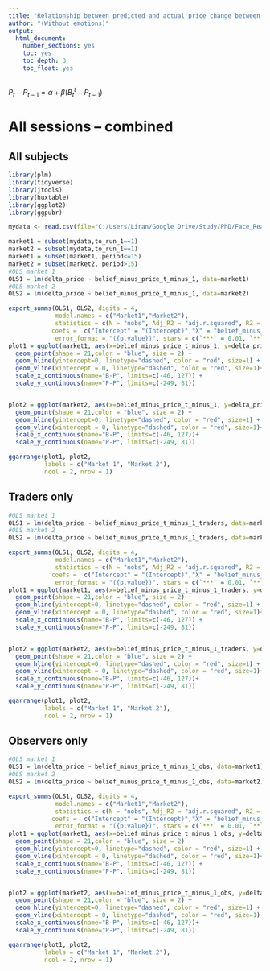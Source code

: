 ```yaml
---
title: "Relationship between predicted and actual price change between periods t-1 and t"
author: "(Without emotions)"
output:
  html_document:
    number_sections: yes
    toc: yes
    toc_depth: 3
    toc_float: yes
---
```



$P_{t}-P_{t-1} = \alpha + \beta(B_{t}^t-P_{t-1})$

# All sessions – combined {.tabset}

## All subjects
```r
library(plm)
library(tidyverse)
library(jtools)
library(huxtable)
library(ggplot2)
library(ggpubr)

mydata <- read.csv(file="C:/Users/Liran/Google Drive/Study/PhD/Face_Reader/The_Experiment/AER_table5_price_change/S1_S6_transpose.csv", header=TRUE, sep=",")

market1 = subset(mydata,to_run_1==1)
market2 = subset(mydata,to_run_1==1)
market1 = subset(market1, period<=15)
market2 = subset(market2, period>15)
#OLS market 1
OLS1 = lm(delta_price ~ belief_minus_price_t_minus_1, data=market1)
#OLS market 2
OLS2 = lm(delta_price ~ belief_minus_price_t_minus_1, data=market2)

export_summs(OLS1, OLS2, digits = 4,
             model.names = c("Market1","Market2"),
             statistics = c(N = "nobs", Adj_R2 = "adj.r.squared", R2 = "r.squared") ,
            coefs =  c("Intercept" = "(Intercept)","X" = "belief_minus_price_t_minus_1"),
             error_format = "({p.value})", stars = c(`***` = 0.01, `**` = 0.05, `*` = 0.1))
plot1 = ggplot(market1, aes(x=belief_minus_price_t_minus_1, y=delta_price))+
  geom_point(shape = 21,color = "blue", size = 2) + 
  geom_hline(yintercept=0, linetype="dashed", color = "red", size=1) + 
  geom_vline(xintercept = 0, linetype="dashed", color = "red", size=1)+
  scale_x_continuous(name="B-P", limits=c(-46, 127)) +
  scale_y_continuous(name="P-P", limits=c(-249, 81))


plot2 = ggplot(market2, aes(x=belief_minus_price_t_minus_1, y=delta_price))+
  geom_point(shape = 21,color = "blue", size = 2) + 
  geom_hline(yintercept=0, linetype="dashed", color = "red", size=1) + 
  geom_vline(xintercept = 0, linetype="dashed", color = "red", size=1)+
  scale_x_continuous(name="B-P", limits=c(-46, 127))+
  scale_y_continuous(name="P-P", limits=c(-249, 81))

ggarrange(plot1, plot2, 
          labels = c("Market 1", "Market 2"),
          ncol = 2, nrow = 1)
```


## Traders only
```r



#OLS market 1
OLS1 = lm(delta_price ~ belief_minus_price_t_minus_1_traders, data=market1)
#OLS market 2
OLS2 = lm(delta_price ~ belief_minus_price_t_minus_1_traders, data=market2)

export_summs(OLS1, OLS2, digits = 4,
             model.names = c("Market1","Market2"),
             statistics = c(N = "nobs", Adj_R2 = "adj.r.squared", R2 = "r.squared") ,
            coefs =  c("Intercept" = "(Intercept)","X" = "belief_minus_price_t_minus_1_traders"),
             error_format = "({p.value})", stars = c(`***` = 0.01, `**` = 0.05, `*` = 0.1))
plot1 = ggplot(market1, aes(x=belief_minus_price_t_minus_1_traders, y=delta_price))+
  geom_point(shape = 21,color = "blue", size = 2) + 
  geom_hline(yintercept=0, linetype="dashed", color = "red", size=1) + 
  geom_vline(xintercept = 0, linetype="dashed", color = "red", size=1)+
  scale_x_continuous(name="B-P", limits=c(-46, 127)) +
  scale_y_continuous(name="P-P", limits=c(-249, 81))


plot2 = ggplot(market2, aes(x=belief_minus_price_t_minus_1_traders, y=delta_price))+
  geom_point(shape = 21,color = "blue", size = 2) + 
  geom_hline(yintercept=0, linetype="dashed", color = "red", size=1) + 
  geom_vline(xintercept = 0, linetype="dashed", color = "red", size=1)+
  scale_x_continuous(name="B-P", limits=c(-46, 127))+
  scale_y_continuous(name="P-P", limits=c(-249, 81))

ggarrange(plot1, plot2, 
          labels = c("Market 1", "Market 2"),
          ncol = 2, nrow = 1)
```


## Observers only
```r

#OLS market 1
OLS1 = lm(delta_price ~ belief_minus_price_t_minus_1_obs, data=market1)
#OLS market 2
OLS2 = lm(delta_price ~ belief_minus_price_t_minus_1_obs, data=market2)

export_summs(OLS1, OLS2, digits = 4,
             model.names = c("Market1","Market2"),
             statistics = c(N = "nobs", Adj_R2 = "adj.r.squared", R2 = "r.squared") ,
            coefs =  c("Intercept" = "(Intercept)","X" = "belief_minus_price_t_minus_1_obs"),
             error_format = "({p.value})", stars = c(`***` = 0.01, `**` = 0.05, `*` = 0.1))
plot1 = ggplot(market1, aes(x=belief_minus_price_t_minus_1_obs, y=delta_price))+
  geom_point(shape = 21,color = "blue", size = 2) + 
  geom_hline(yintercept=0, linetype="dashed", color = "red", size=1) + 
  geom_vline(xintercept = 0, linetype="dashed", color = "red", size=1)+
  scale_x_continuous(name="B-P", limits=c(-46, 127)) +
  scale_y_continuous(name="P-P", limits=c(-249, 81))


plot2 = ggplot(market2, aes(x=belief_minus_price_t_minus_1_obs, y=delta_price))+
  geom_point(shape = 21,color = "blue", size = 2) + 
  geom_hline(yintercept=0, linetype="dashed", color = "red", size=1) + 
  geom_vline(xintercept = 0, linetype="dashed", color = "red", size=1)+
  scale_x_continuous(name="B-P", limits=c(-46, 127))+
  scale_y_continuous(name="P-P", limits=c(-249, 81))

ggarrange(plot1, plot2, 
          labels = c("Market 1", "Market 2"),
          ncol = 2, nrow = 1)
```


